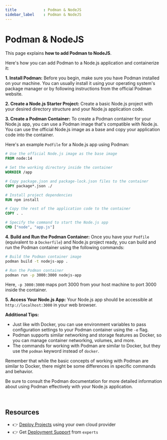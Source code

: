 ```yaml
---
title            : Podman & NodeJS
sidebar_label    : Podman & NodeJS
---
```


# Podman & NodeJS

This page explains **how to add Podman to NodeJS**. 

Here's how you can add Podman to a Node.js application and containerize it:

**1. Install Podman:**
Before you begin, make sure you have Podman installed on your machine. You can usually install it using your operating system's package manager or by following instructions from the official Podman website.

**2. Create a Node.js Starter Project:**
Create a basic Node.js project with your desired directory structure and your Node.js application code.

**3. Create a Podman Container:**
To create a Podman container for your Node.js app, you can use a Podman image that's compatible with Node.js. You can use the official Node.js image as a base and copy your application code into the container.

Here's an example `Podfile` for a Node.js app using Podman:

```Dockerfile
# Use the official Node.js image as the base image
FROM node:14

# Set the working directory inside the container
WORKDIR /app

# Copy package.json and package-lock.json files to the container
COPY package*.json ./

# Install project dependencies
RUN npm install

# Copy the rest of the application code to the container
COPY . .

# Specify the command to start the Node.js app
CMD ["node", "app.js"]
```

**4. Build and Run the Podman Container:**
Once you have your `Podfile` (equivalent to a `Dockerfile`) and Node.js project ready, you can build and run the Podman container using the following commands:

```bash
# Build the Podman container image
podman build -t nodejs-app .

# Run the Podman container
podman run -p 3000:3000 nodejs-app
```

Here, `-p 3000:3000` maps port 3000 from your host machine to port 3000 inside the container.

**5. Access Your Node.js App:**
Your Node.js app should be accessible at `http://localhost:3000` in your web browser.

**Additional Tips:**

- Just like with Docker, you can use environment variables to pass configuration settings to your Podman container using the `-e` flag.
- Podman supports similar networking and storage features as Docker, so you can manage container networking, volumes, and more.
- The commands for working with Podman are similar to Docker, but they use the `podman` keyword instead of `docker`.

Remember that while the basic concepts of working with Podman are similar to Docker, there might be some differences in specific commands and behavior. 

Be sure to consult the Podman documentation for more detailed information about using Podman effectively with your Node.js application.

<br />

## Resources

- 👉 [Deploy Projects](https://deploypro.dev/) using your own cloud provider
- 👉 Get [Deployment Support](https://deploypro.dev/support/) from `experts` 
